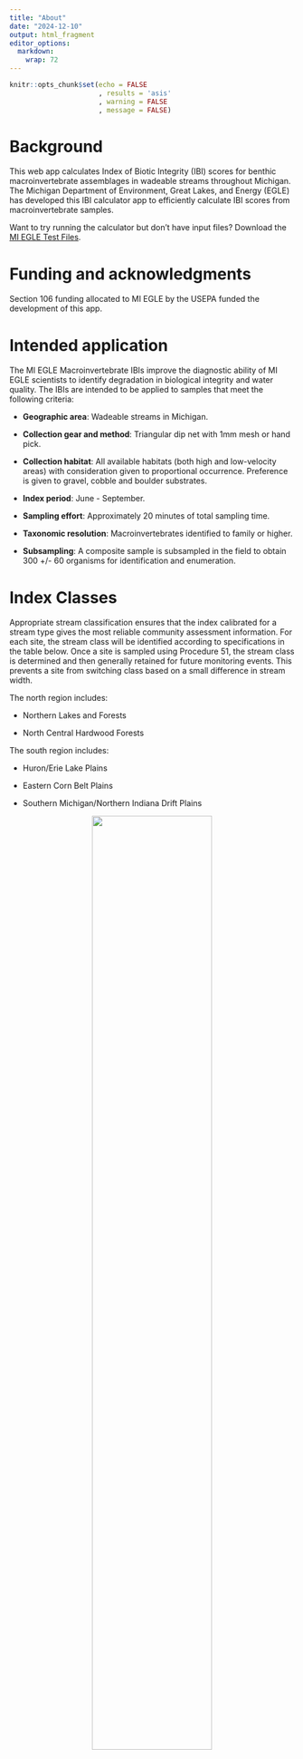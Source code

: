 ```yaml
---
title: "About"
date: "2024-12-10"
output: html_fragment
editor_options: 
  markdown: 
    wrap: 72
---
```


```r
knitr::opts_chunk$set(echo = FALSE
                      , results = 'asis'
                      , warning = FALSE
                      , message = FALSE)
```

# Background

This web app calculates Index of Biotic Integrity (IBI) scores for
benthic macroinvertebrate assemblages in wadeable streams throughout
Michigan. The Michigan Department of Environment, Great Lakes, and
Energy (EGLE) has developed this IBI calculator app to efficiently
calculate IBI scores from macroinvertebrate samples.

Want to try running the calculator but don't have input files? Download
the
<a href="https://github.com/Blocktt/ShinyAppDocuments/tree/main/MIEGLEtools/Example_Files/" target="_blank">MI
EGLE Test Files</a>.

# Funding and acknowledgments

Section 106 funding allocated to MI EGLE by the USEPA funded the
development of this app.

# Intended application

The MI EGLE Macroinvertebrate IBIs improve the diagnostic ability of MI
EGLE scientists to identify degradation in biological integrity and
water quality. The IBIs are intended to be applied to samples that meet
the following criteria:

-   **Geographic area**: Wadeable streams in Michigan.

-   **Collection gear and method**: Triangular dip net with 1mm mesh or
    hand pick.

-   **Collection habitat**: All available habitats (both high and
    low-velocity areas) with consideration given to proportional
    occurrence. Preference is given to gravel, cobble and boulder
    substrates.

-   **Index period**: June - September.

-   **Sampling effort**: Approximately 20 minutes of total sampling
    time.

-   **Taxonomic resolution**: Macroinvertebrates identified to family or
    higher.

-   **Subsampling**: A composite sample is subsampled in the field to
    obtain 300 +/- 60 organisms for identification and enumeration.

# Index Classes

Appropriate stream classification ensures that the index calibrated for
a stream type gives the most reliable community assessment information.
For each site, the stream class will be identified according to
specifications in the table below. Once a site is sampled using
Procedure 51, the stream class is determined and then generally retained
for future monitoring events. This prevents a site from switching class
based on a small difference in stream width.

The north region includes:

-   Northern Lakes and Forests

-   North Central Hardwood Forests

The south region includes:

-   Huron/Erie Lake Plains

-   Eastern Corn Belt Plains

-   Southern Michigan/Northern Indiana Drift Plains

<center>![](images/About_SiteClasses_Fig1.png){width="65%"}</center>

# Macroinvertebrate Models

Metric calculation depends on the list of taxa collected, taxa traits,
and calculation descriptions. Each stream class has a specific index
that includes a unique set of metrics and scoring formulae (see tables
below). Metric scores are first calculated from metric values. Any
scores calculated as \>100 are reset to 100 and scores calculated to \<0
are reset to 0. The calculated and reset scores are averaged across all
metrics to arrive at an index score for each site.

## Very Narrow Index Class

```r
# Packages
library(readxl)
library(knitr)
library(dplyr)
library(kableExtra)

# Data
fn_data <- "OutputFileSubtabs.xlsx"
path_data <- file.path("files", fn_data)
df_data <- read_excel(path_data, sheet = "FileBuild_About")
df_data_trim <- df_data %>% 
  filter(`Index Class` == "VeryNarrow") %>% 
  select(-c(`Index Class`))

# Display
options(knitr.kable.NA = '')
df_data_trim %>%
  kable() %>%
  kable_styling(full_width = F, position = "center") %>%
  row_spec(0, extra_css = "border-top: 2px solid black; border-bottom: 1px solid black;") %>%
  row_spec(1:(nrow(df_data_trim) - 1), extra_css = "border-bottom: 1px solid black;") %>%
  row_spec(nrow(df_data_trim), extra_css = "border-bottom: 2px solid black;")
```

## Narrow Index Class

```r
# Packages
library(readxl)
library(knitr)
library(dplyr)

# Data
fn_data <- "OutputFileSubtabs.xlsx"
path_data <- file.path("files", fn_data)
df_data <- read_excel(path_data, sheet = "FileBuild_About")
df_data_trim <- df_data %>% 
  filter(`Index Class` == "Narrow") %>% 
  select(-c(`Index Class`))

# Display
options(knitr.kable.NA = '')
df_data_trim %>%
  kable() %>%
  kable_styling(full_width = F, position = "center") %>%
  row_spec(0, extra_css = "border-top: 2px solid black; border-bottom: 1px solid black;") %>%
  row_spec(1:(nrow(df_data_trim) - 1), extra_css = "border-bottom: 1px solid black;") %>%
  row_spec(nrow(df_data_trim), extra_css = "border-bottom: 2px solid black;")
```

## Mid-Size Dry Index Class

```r
# Packages
library(readxl)
library(knitr)
library(dplyr)

# Data
fn_data <- "OutputFileSubtabs.xlsx"
path_data <- file.path("files", fn_data)
df_data <- read_excel(path_data, sheet = "FileBuild_About")
df_data_trim <- df_data %>% 
  filter(`Index Class` == "MidSizeDry") %>% 
  select(-c(`Index Class`))

# Display
options(knitr.kable.NA = '')
df_data_trim %>%
  kable() %>%
  kable_styling(full_width = F, position = "center") %>%
  row_spec(0, extra_css = "border-top: 2px solid black; border-bottom: 1px solid black;") %>%
  row_spec(1:(nrow(df_data_trim) - 1), extra_css = "border-bottom: 1px solid black;") %>%
  row_spec(nrow(df_data_trim), extra_css = "border-bottom: 2px solid black;")
```

## Wet/Wide Index Class

```r
# Packages
library(readxl)
library(knitr)
library(dplyr)

# Data
fn_data <- "OutputFileSubtabs.xlsx"
path_data <- file.path("files", fn_data)
df_data <- read_excel(path_data, sheet = "FileBuild_About")
df_data_trim <- df_data %>% 
  filter(`Index Class` == "WetWide") %>% 
  select(-c(`Index Class`))

# Display
options(knitr.kable.NA = '')
df_data_trim %>%
  kable() %>%
  kable_styling(full_width = F, position = "center") %>%
  row_spec(0, extra_css = "border-top: 2px solid black; border-bottom: 1px solid black;") %>%
  row_spec(1:(nrow(df_data_trim) - 1), extra_css = "border-bottom: 1px solid black;") %>%
  row_spec(nrow(df_data_trim), extra_css = "border-bottom: 2px solid black;")
```

## West Flat Index Class

```r
# Packages
library(readxl)
library(knitr)
library(dplyr)

# Data
fn_data <- "OutputFileSubtabs.xlsx"
path_data <- file.path("files", fn_data)
df_data <- read_excel(path_data, sheet = "FileBuild_About")
df_data_trim <- df_data %>% 
  filter(`Index Class` == "WestFlat") %>% 
  select(-c(`Index Class`))

# Display
options(knitr.kable.NA = '')
df_data_trim %>%
  kable() %>%
  kable_styling(full_width = F, position = "center") %>%
  row_spec(0, extra_css = "border-top: 2px solid black; border-bottom: 1px solid black;") %>%
  row_spec(1:(nrow(df_data_trim) - 1), extra_css = "border-bottom: 1px solid black;") %>%
  row_spec(nrow(df_data_trim), extra_css = "border-bottom: 2px solid black;")
```

## West Steep Index Class

```r
# Packages
library(readxl)
library(knitr)
library(dplyr)

# Data
fn_data <- "OutputFileSubtabs.xlsx"
path_data <- file.path("files", fn_data)
df_data <- read_excel(path_data, sheet = "FileBuild_About")
df_data_trim <- df_data %>% 
  filter(`Index Class` == "WestSteep") %>% 
  select(-c(`Index Class`))

# Display
options(knitr.kable.NA = '')
df_data_trim %>%
  kable() %>%
  kable_styling(full_width = F, position = "center") %>%
  row_spec(0, extra_css = "border-top: 2px solid black; border-bottom: 1px solid black;") %>%
  row_spec(1:(nrow(df_data_trim) - 1), extra_css = "border-bottom: 1px solid black;") %>%
  row_spec(nrow(df_data_trim), extra_css = "border-bottom: 2px solid black;")
```

## East Index Class

```r
# Packages
library(readxl)
library(knitr)
library(dplyr)

# Data
fn_data <- "OutputFileSubtabs.xlsx"
path_data <- file.path("files", fn_data)
df_data <- read_excel(path_data, sheet = "FileBuild_About")
df_data_trim <- df_data %>% 
  filter(`Index Class` == "East") %>% 
  select(-c(`Index Class`))

# Display
options(knitr.kable.NA = '')
df_data_trim %>%
  kable() %>%
  kable_styling(full_width = F, position = "center") %>%
  row_spec(0, extra_css = "border-top: 2px solid black; border-bottom: 1px solid black;") %>%
  row_spec(1:(nrow(df_data_trim) - 1), extra_css = "border-bottom: 1px solid black;") %>%
  row_spec(nrow(df_data_trim), extra_css = "border-bottom: 2px solid black;")
```

# Interpretation

Previous versions of Procedure 51 scoring and thresholds were developed
to classify macroinvertebrate communities into either “excellent,”
“acceptable,” or “poor” categories. This update to the Procedure 51 MMI,
including new stream classes and taking an updated reference site
approach to anchoring community expectations, enables development of
protective thresholds that can be used to identify departure from
expected conditions. This updated Procedure 51 MMI scoring system
determines if a macroinvertebrate community “meets expectations” or does
“not meet expectations.” “Not meeting expectations” is an indicator that
water quality, stream habitat, or other conditions are impacting the
biological community.

With the goal of using macroinvertebrate communities as an indication of
stream function and the influence of human impacts, the Procedure 51 MMI
uses a minimally-impacted reference site approach to set
macroinvertebrate community expectations for each stream class. Within
Michigan, two centuries of extensive land use change and resource
extraction, along with local and global atmospheric impacts, results in
some level of environmental impact at all sites, even minimally-impacted
reference sites.

Based on this widespread human influence, a percentile of the reference
site scores was used to identify a Procedure 51 score that indicates
community deviation from reference condition. There is inherent
variability in reference condition and error associated with the process
of picking reference sites. Though efforts were made to select
meaningful variables while reducing redundancy, Michigan’s reference
sites were chosen using a subset of possible catchment- and
watershed-scale variables, leaving room for potentially unaccounted for
impacts, possibly resulting in sites with some unexpected anthropogenic
impacts. Eliminating the lower end of the reference site distribution
from the “meeting expectations” range reduces the risk of considering a
site to ‘meet expectations’ when it does not. However, the higher the
threshold is placed within the range of reference site scores, the more
likely a water body could be classified as ‘not meeting expectations’
when it may in fact be “meeting expectations.” Choosing a threshold was
a balance between these two types of risk.

To help inform threshold placement for each stream class, prior
knowledge of extreme conditions was used (i.e., sites rated poor and
excellent using previous versions of Procedure 51) with the intent of
continuing to consider sites that used to score excellent to ‘meet
expectations’ and that sites that historically scored poor would also
‘not meet expectations’ under the new scoring system. Using this
approach resulted in thresholds ranging from the 5th to 15th percentile
of reference. The table below presents Procedure 51 thresholds and
reference site percentile for each stream class.

```r
# Packages
library(readxl)
library(knitr)

# Data
fn_data <- "OutputFileSubtabs.xlsx"
path_data <- file.path("files", fn_data)
df_data <- read_excel(path_data, sheet = "FileBuild_About2")

# Display
options(knitr.kable.NA = '')
df_data %>%
  kable() %>%
  kable_styling(full_width = F, position = "center") %>%
  row_spec(0, extra_css = "border-top: 2px solid black; border-bottom: 1px solid black;") %>%
  row_spec(1:(nrow(df_data) - 1), extra_css = "border-bottom: 1px solid black;") %>%
  row_spec(nrow(df_data), extra_css = "border-bottom: 2px solid black;")
```
